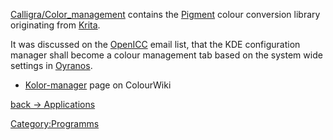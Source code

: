 [http://community.kde.org/Calligra/Color_management Calligra/Color_management] contains the [http://community.kde.org/Calligra/Libs/Pigment Pigment] colour conversion library originating from [[Krita]].

It was discussed on the [[OpenICC]] email list, that the KDE configuration manager shall become a colour management tab based on the system wide settings in [[Oyranos]].

* [[Kolor-manager|Kolor-manager]] page on ColourWiki


[[Applications|back -> Applications]]

[[Category:Programms]]